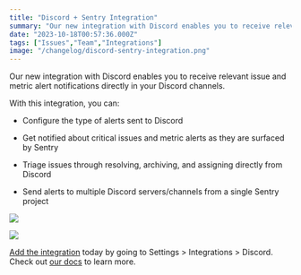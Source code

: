 ```yaml
---
title: "Discord + Sentry Integration"
summary: "Our new integration with Discord enables you to receive relevant issue and metric alert notifications directly in your Discord channels. With this..."
date: "2023-10-18T00:57:36.000Z"
tags: ["Issues","Team","Integrations"]
image: "/changelog/discord-sentry-integration.png"
---
```


  Our new integration with Discord enables you to receive relevant issue and metric alert notifications directly in your Discord channels. 

With this integration, you can: 

* Configure the type of alerts sent to Discord

* Get notified about critical issues and metric alerts as they are surfaced by Sentry

* Triage issues through resolving, archiving, and assigning directly from Discord

* Send alerts to multiple Discord servers/channels from a single Sentry project

![](https://lh7-us.googleusercontent.com/iXrlx96A0LfUpCWZZqs0u3pjOgaL33_ohsVZ9OupsA9u7BLRz1XNRVymrtNz0qhsr2F0BS4D-ACxdjKLyeSPInC_6RHmDwf7zAyOqgUuFO-msq9Smz9smlLxyGhrCDonZD4XW-A3oReYefQOgZPMltY)

![](https://storage.googleapis.com/sentry-docs-changelog/discord-sentry-integration-1.jpg)

[Add the integration](https://sentry.io/orgredirect/organizations/:orgslug/settings/integrations/discord/) today by going to Settings > Integrations > Discord. Check out [our docs](https://docs.sentry.io/product/accounts/early-adopter-features/discord/) to learn more.
